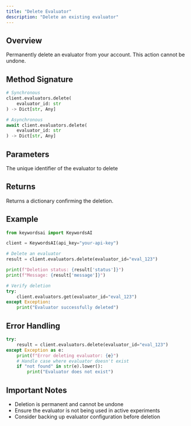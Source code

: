 ```yaml
---
title: "Delete Evaluator"
description: "Delete an existing evaluator"
---
```


## Overview

Permanently delete an evaluator from your account. This action cannot be undone.

## Method Signature

```python
# Synchronous
client.evaluators.delete(
    evaluator_id: str
) -> Dict[str, Any]

# Asynchronous
await client.evaluators.delete(
    evaluator_id: str
) -> Dict[str, Any]
```

## Parameters

<ParamField path="evaluator_id" type="string" required>
  The unique identifier of the evaluator to delete
</ParamField>

## Returns

Returns a dictionary confirming the deletion.

## Example

```python
from keywordsai import KeywordsAI

client = KeywordsAI(api_key="your-api-key")

# Delete an evaluator
result = client.evaluators.delete(evaluator_id="eval_123")

print(f"Deletion status: {result['status']}")
print(f"Message: {result['message']}")

# Verify deletion
try:
    client.evaluators.get(evaluator_id="eval_123")
except Exception:
    print("Evaluator successfully deleted")
```

## Error Handling

```python
try:
    result = client.evaluators.delete(evaluator_id="eval_123")
except Exception as e:
    print(f"Error deleting evaluator: {e}")
    # Handle case where evaluator doesn't exist
    if "not found" in str(e).lower():
        print("Evaluator does not exist")
```

## Important Notes

- Deletion is permanent and cannot be undone
- Ensure the evaluator is not being used in active experiments
- Consider backing up evaluator configuration before deletion